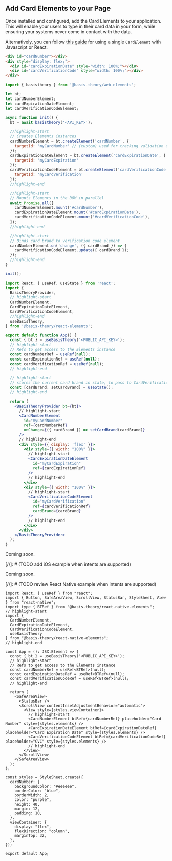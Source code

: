 

## Add Card Elements to your Page

Once installed and configured, add the Card Elements to your application. This will enable your users to type in their card data in your form, while ensuring your systems never come in contact with the data.

<Alert>Alternatively, you can follow <a href="/docs/guides/collect/collect-cards-single-element">this guide</a> for using a single <code>CardElement</code> with Javascript or React.</Alert>


<Tabs className="bt-tabs" queryString="sdk">
  <TabItem value="javascript" label="JavaScript">

```html showLineNumbers title=index.html
<div id="cardNumber"></div>
<div style="display: flex;">
  <div id="cardExpirationDate" style="width: 100%;"></div>
  <div id="cardVerificationCode" style="width: 100%;"></div>
</div>
```
```javascript showLineNumbers title=index.js
import { basistheory } from '@basis-theory/web-elements';

let bt;
let cardNumberElement;
let cardExpirationDateElement;
let cardVerificationCodeElement;

async function init() {
  bt = await basistheory('<API_KEY>');

  //highlight-start
  // Creates Elements instances
  cardNumberElement = bt.createElement('cardNumber', {
    targetId: 'myCardNumber' // (custom) used for tracking validation errors
  });
  cardExpirationDateElement = bt.createElement('cardExpirationDate', {
    targetId: 'myCardExpiration'
  });
  cardVerificationCodeElement = bt.createElement('cardVerificationCode', {
    targetId: 'myCardVerification'
  });
  //highlight-end

  //highlight-start
  // Mounts Elements in the DOM in parallel
  await Promise.all([
    cardNumberElement.mount('#cardNumber'),
    cardExpirationDateElement.mount('#cardExpirationDate'),
    cardVerificationCodeElement.mount('#cardVerificationCode'),
  ]);
  //highlight-end

  //highlight-start
  // Binds card brand to verification code element
  cardNumberElement.on('change', ({ cardBrand }) => {
    cardVerificationCodeElement.update({ cardBrand });
  });
  //highlight-end
}

init();
```
  </TabItem>
  <TabItem value="react" label="React">

```jsx showLineNumbers title=App.jsx
import React, { useRef, useState } from 'react';
import {
  BasisTheoryProvider,
  // highlight-start
  CardNumberElement,
  CardExpirationDateElement,
  CardVerificationCodeElement,
  //highlight-end
  useBasisTheory,
} from '@basis-theory/react-elements';

export default function App() {
  const { bt } = useBasisTheory('<PUBLIC_API_KEY>');
  // highlight-start
  // Refs to get access to the Elements instance
  const cardNumberRef = useRef(null);
  const cardExpirationRef = useRef(null);
  const cardVerificationRef = useRef(null);
  // highlight-end

  // highlight-start
  // stores the current card brand in state, to pass to CardVerificationCodeElement
  const [cardBrand, setCardBrand] = useState();
  // highlight-end

  return (
    <BasisTheoryProvider bt={bt}>
      // highlight-start
      <CardNumberElement
        id="myCardNumber"
        ref={cardNumberRef}
        onChange={({ cardBrand }) => setCardBrand(cardBrand)}
      />
      // highlight-end
      <div style={{ display: 'flex' }}>
        <div style={{ width: "100%" }}>
          // highlight-start
          <CardExpirationDateElement
            id="myCardExpiration"
            ref={cardExpirationRef}
          />
          // highlight-end
        </div>
        <div style={{ width: "100%" }}>
          // highlight-start
          <CardVerificationCodeElement
            id="myCardVerification"
            ref={cardVerificationRef}
            cardBrand={cardBrand}
          />
          // highlight-end
        </div>
      </div>
    </BasisTheoryProvider>
  );
}
```
  </TabItem>

[//]: # (TODO add iOS example when intents are supported)
  <TabItem value="ios" label="iOS">

Coming soon.

  </TabItem>
[//]: # (TODO add iOS example when intents are supported)
  <TabItem value="android" label="Android">

Coming soon.

  </TabItem>
[//]: # (TODO review React Native example when intents are supported)
   <TabItem value="react-native" label="React Native">

```tsx showLineNumbers title=App.tsx
import React, { useRef } from "react";
import { Button, SafeAreaView, ScrollView, StatusBar, StyleSheet, View } from "react-native";
import type { BTRef } from "@basis-theory/react-native-elements";
// highlight-start
import {
  CardNumberElement,
  CardExpirationDateElement,
  CardVerificationCodeElement,
  useBasisTheory
} from "@basis-theory/react-native-elements";
// highlight-end

const App = (): JSX.Element => {
  const { bt } = useBasisTheory('<PUBLIC_API_KEY>');
  // highlight-start
  // Refs to get access to the Elements instance
  const cardNumberRef = useRef<BTRef>(null);
  const cardExpirationDateRef = useRef<BTRef>(null);
  const cardVerificationCodeRef = useRef<BTRef>(null);
  // highlight-end

  return (
    <SafeAreaView>
      <StatusBar />
      <ScrollView contentInsetAdjustmentBehavior="automatic">
        <View style={styles.viewContainer}>
          // highlight-start
          <CardNumberElement btRef={cardNumberRef} placeholder="Card Number" style={styles.elements} />
          <CardExpirationDateElement btRef={cardExpirationDateRef} placeholder="Card Expiration Date" style={styles.elements} />
          <CardVerificationCodeElement btRef={cardVerificationCodeRef} placeholder="CVC" style={styles.elements} />
          // highlight-end
        </View>
      </ScrollView>
    </SafeAreaView>
  );
};

const styles = StyleSheet.create({
  cardNumber: {
    backgroundColor: "#eeeeee",
    borderColor: "blue",
    borderWidth: 2,
    color: "purple",
    height: 40,
    margin: 12,
    padding: 10,
  },
  viewContainer: {
    display: "flex",
    flexDirection: "column",
    marginTop: 32,
  },
});

export default App;
```

  </TabItem>
</Tabs>
